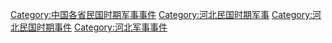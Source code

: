 [[Category:中国各省民国时期军事事件|Category:中国各省民国时期军事事件]]
[[Category:河北民国时期军事|Category:河北民国时期军事]]
[[Category:河北民国时期事件|Category:河北民国时期事件]]
[[Category:河北军事事件|Category:河北军事事件]]